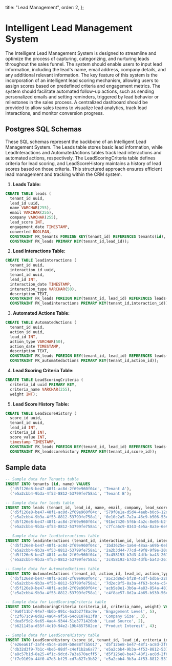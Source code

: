 
  title: "Lead Management",
  order: 2,
};

# Intelligent Lead Management System

The Intelligent Lead Management System is designed to streamline and optimize the process of capturing, categorizing, and nurturing leads throughout the sales funnel. The system should enable users to input lead information, including the lead's name, email address, company details, and any additional relevant information. The key feature of this system is the incorporation of an intelligent lead scoring mechanism, allowing users to assign scores based on predefined criteria and engagement metrics. The system should facilitate automated follow-up actions, such as sending personalized emails and setting reminders, triggered by lead behavior or milestones in the sales process. A centralized dashboard should be provided to allow sales teams to visualize lead analytics, track lead interactions, and monitor conversion progress.

## Postgres SQL Schemas

These SQL schemas represent the backbone of an Intelligent Lead Management System. The Leads table stores basic lead information, while LeadInteractions and AutomatedActions tables track lead interactions and automated actions, respectively. The LeadScoringCriteria table defines criteria for lead scoring, and LeadScoreHistory maintains a history of lead scores based on those criteria. This structured approach ensures efficient lead management and tracking within the CRM system.

1. **Leads Table:**

```sql
CREATE TABLE leads (
  tenant_id uuid,
  lead_id uuid,
  name VARCHAR(255),
  email VARCHAR(255),
  company VARCHAR(255),
  lead_score INT,
  engagement_date TIMESTAMP,
  converted BOOLEAN,
  CONSTRAINT FK_tenants FOREIGN KEY(tenant_id) REFERENCES tenants(id),
  CONSTRAINT PK_leads PRIMARY KEY(tenant_id,lead_id));
```

2. **Lead Interactions Table:**

```sql
CREATE TABLE leadinteractions (
  tenant_id uuid,
  interaction_id uuid,
  tenant_id uuid,
  lead_id INT,
  interaction_date TIMESTAMP,
  interaction_type VARCHAR(50),
  description TEXT,
  CONSTRAINT FK_leads FOREIGN KEY(tenant_id, lead_id) REFERENCES leads(tenant_id,lead_id),
  CONSTRAINT PK_leadinteractions PRIMARY KEY(tenant_id,interaction_id));
```

3. **Automated Actions Table:**

```sql
CREATE TABLE AutomatedActions (
  tenant_id uuid,
  action_id uuid,
  lead_id INT,
  action_type VARCHAR(50),
  action_date TIMESTAMP,
  description TEXT,
  CONSTRAINT FK_leads FOREIGN KEY(tenant_id, lead_id) REFERENCES leads(tenant_id,lead_id),
  CONSTRAINT PK_automatedactions PRIMARY KEY(tenant_id,action_id));
```

4. **Lead Scoring Criteria Table:**

```sql
CREATE TABLE LeadScoringCriteria (
  criteria_id uuid PRIMARY KEY,
  criteria_name VARCHAR(255),
  weight INT);
```

5. **Lead Score History Table:**

```sql
CREATE TABLE LeadScoreHistory (
  score_id uuid,
  tenant_id uuid,
  lead_id INT,
  criteria_id INT,
  score_value INT,
  timestamp TIMESTAMP,
  CONSTRAINT FK_leads FOREIGN KEY(tenant_id, lead_id) REFERENCES leads(tenant_id,lead_id),
  CONSTRAINT PK_leadscorehistory PRIMARY KEY(tenant_id,score_id));
```

## Sample data

```sql
-- Sample data for Tenants table
INSERT INTO tenants (id, name) VALUES
  ('d5f126e8-be47-48f1-ac8d-2f69e960f04c', 'Tenant A'),
  ('e5a2cbb4-9b3a-4f53-8812-53799fe758a1', 'Tenant B');

-- Sample data for leads table
INSERT INTO leads (tenant_id, lead_id, name, email, company, lead_score, engagement_date, converted) VALUES
  ('d5f126e8-be47-48f1-ac8d-2f69e960f04c', '579f0e1a-d5d4-4aeb-b0c6-12d99f7d9c57', 'John Doe', 'john.doe@example.com', 'ABC Corp', 80, '2022-01-01', true),
  ('e5a2cbb4-9b3a-4f53-8812-53799fe758a1', '0e10c2a5-7a2a-46c9-b506-53c47128774c', 'Jane Smith', 'jane.smith@example.com', 'XYZ Ltd', 65, '2022-01-15', false),
  ('d5f126e8-be47-48f1-ac8d-2f69e960f04c', '91be7420-5f6b-4a2c-8e05-b2f956d720f0', 'Bob Johnson', 'bob.johnson@example.com', 'XYZ Corp', 75, '2022-02-01', true),
  ('e5a2cbb4-9b3a-4f53-8812-53799fe758a1', 'c7fca6c9-8343-4e5a-8a3e-6e916485c92a', 'Alice White', 'alice.white@example.com', 'ABC Ltd', 50, '2022-02-10', false);

-- Sample data for leadinteractions table
INSERT INTO leadinteractions (tenant_id, interaction_id, lead_id, interaction_date, interaction_type, description) VALUES
  ('d5f126e8-be47-48f1-ac8d-2f69e960f04c', '1bd3625e-1a64-48aa-a69b-0ebf06d3b0e2', 1, '2022-01-05', 'Meeting', 'Discussed product features and pricing'),
  ('e5a2cbb4-9b3a-4f53-8812-53799fe758a1', '2a2b3d44-77cd-49f8-9f9e-20a45ec3c453', 2, '2022-01-20', 'Call', 'Follow-up on feature requests'),
  ('d5f126e8-be47-48f1-ac8d-2f69e960f04c', '3c458193-b7d3-4dfb-ba43-26760dbf6c14', 3, '2022-01-25', 'Email', 'Sent product brochure'),
  ('e5a2cbb4-9b3a-4f53-8812-53799fe758a1', '3c458193-b7d3-4dfb-ba43-26760dbf6c15', 1, '2022-01-30', 'Demo', 'Provided a product demo');

-- Sample data for AutomatedActions table
INSERT INTO AutomatedActions (tenant_id, action_id, lead_id, action_type, action_date, description) VALUES
  ('d5f126e8-be47-48f1-ac8d-2f69e960f04c', 'a5c3d86d-bf28-45df-bdba-22bb72f456a0', 1, 'Email Campaign', '2022-02-01', 'Sent promotional email to lead 1'),
  ('e5a2cbb4-9b3a-4f53-8812-53799fe758a1', '7d2ec8f5-8a3a-4f63-bc4a-c54f9fb5ebef', 2, 'Webinar Registration', '2022-02-05', 'Lead 2 registered for the webinar'),
  ('d5f126e8-be47-48f1-ac8d-2f69e960f04c', 'acb5e8e1-3b6a-4a83-854a-48167032d7d8', 3, 'Product Demo', '2022-02-10', 'Scheduled a product demo for lead 3'),
  ('e5a2cbb4-9b3a-4f53-8812-53799fe758a1', 'c4f8ae57-8d2a-4b65-b930-56ec85b960f4', 4, 'Follow-up Call', '2022-02-15', 'Scheduled a follow-up call for lead 4');

-- Sample data for LeadScoringCriteria table
INSERT INTO LeadScoringCriteria (criteria_id, criteria_name, weight) VALUES
  ('9a0f11b7-94e7-4b6b-891c-6a3b27f8ac9e', 'Engagement Level', 5),
  ('c2f671c9-8d82-4a04-9f58-64c8107e13f8', 'Company Size', 3),
  ('dea5f5d2-9e65-4ae4-9344-51e3771426bb', 'Lead Source', 2),
  ('b621145a-d55f-4c10-94e2-19b4857502ce', 'Product Interest', 4);

-- Sample data for LeadScoreHistory table
INSERT INTO LeadScoreHistory (score_id, tenant_id, lead_id, criteria_id, score_value, timestamp) VALUES
  ('e26ea61f-3af4-45c4-a509-b0e88f7a5017', 'd5f126e8-be47-48f1-ac8d-2f69e960f04c', 1,  '9a0f11b7-94e7-4b6b-891c-6a3b27f8ac9e', 20, '2022-02-10'),
  ('db32d3f9-7b1c-4be5-88df-c4ef1b2a6a77', 'e5a2cbb4-9b3a-4f53-8812-53799fe758a1', 2, 'c2f671c9-8d82-4a04-9f58-64c8107e13f8', 15, '2022-02-12'),
  ('a8c57b1d-8a25-4f1c-9dcd-7a3a670acff5', 'd5f126e8-be47-48f1-ac8d-2f69e960f04c', 3, 'dea5f5d2-9e65-4ae4-9344-51e3771426bb', 12, '2022-02-15'),
  ('f7c9169b-44f0-47d3-bf25-cd7a827c3b82', 'e5a2cbb4-9b3a-4f53-8812-53799fe758a1', 4, 'b621145a-d55f-4c10-94e2-19b4857502ce', 18, '2022-02-20');
  ```